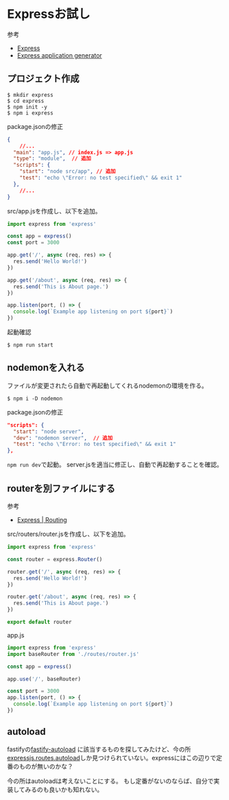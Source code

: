 # Expressお試し
参考
- [Express](https://expressjs.com/ja/)
- [Express application generator](https://expressjs.com/en/starter/generator.html)

## プロジェクト作成
```shell
$ mkdir express
$ cd express
$ npm init -y
$ npm i express
```

package.jsonの修正
```json
{
	//...
  "main": "app.js", // index.js => app.js
  "type": "module",  // 追加
  "scripts": {
    "start": "node src/app", // 追加
    "test": "echo \"Error: no test specified\" && exit 1"
  },
	//...
}
```

src/app.jsを作成し、以下を追加。

```js
import express from 'express'

const app = express()
const port = 3000

app.get('/', async (req, res) => {
  res.send('Hello World!')
})

app.get('/about', async (req, res) => {
  res.send('This is About page.')
})

app.listen(port, () => {
  console.log(`Example app listening on port ${port}`)
})
```

起動確認
```shell
$ npm run start
```

## nodemonを入れる
ファイルが変更されたら自動で再起動してくれるnodemonの環境を作る。
```shell
$ npm i -D nodemon
```

package.jsonの修正
```json
"scripts": {
  "start": "node server",
  "dev": "nodemon server",  // 追加
  "test": "echo \"Error: no test specified\" && exit 1"
},
```

`npm run dev`で起動。
server.jsを適当に修正し、自動で再起動することを確認。

## routerを別ファイルにする
参考
- [Express | Routing](https://expressjs.com/en/guide/routing.html#express-router)

src/routers/router.jsを作成し、以下を追加。
```js
import express from 'express'

const router = express.Router()

router.get('/', async (req, res) => {
  res.send('Hello World!')
})

router.get('/about', async (req, res) => {
  res.send('This is About page.')
})

export default router
```

app.js
```js
import express from 'express'
import baseRouter from './routes/router.js'

const app = express()

app.use('/', baseRouter)

const port = 3000
app.listen(port, () => {
  console.log(`Example app listening on port ${port}`)
})
```

## autoload
fastifyの[fastify-autoload](https://github.com/fastify/fastify-autoload) に該当するものを探してみたけど、今の所[expressjs.routes.autoload](https://github.com/hortopan/expressjs.routes.autoload)しか見つけられていない。expressにはこの辺りで定番のものが無いのかな？

今の所はautoloadは考えないことにする。
もし定番がないのならば、自分で実装してみるのも良いかも知れない。

